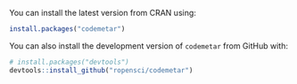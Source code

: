 You can install the latest version from CRAN using:

```r
install.packages("codemetar")
```

You can also install the development version of `codemetar` from GitHub with:

```r
# install.packages("devtools")
devtools::install_github("ropensci/codemetar")
```
